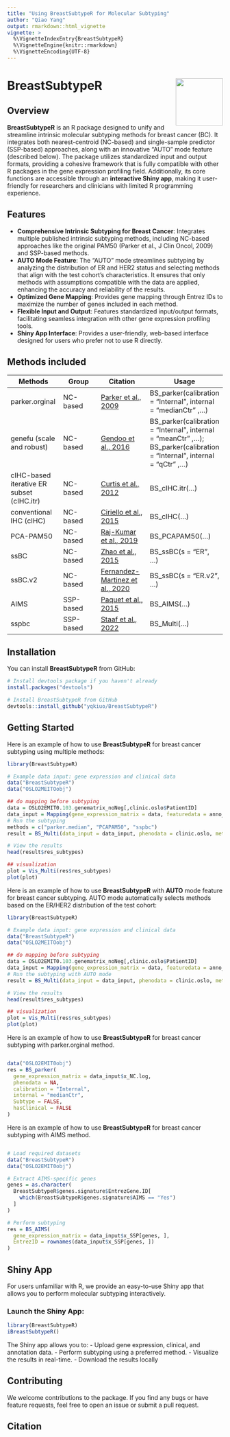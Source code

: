 ```yaml
---
title: "Using BreastSubtypeR for Molecular Subtyping"
author: "Qiao Yang"
output: rmarkdown::html_vignette
vignette: >
  %\VignetteIndexEntry{BreastSubtypeR}
  %\VignetteEngine{knitr::rmarkdown}
  %\VignetteEncoding{UTF-8}
---
```


# BreastSubtypeR <a href='https://github.com/yqkiuo/BreastSubtypeR.git'><img src='inst/ShinyBreastSubtypeR/logo.svg' align="right" height="110" /></a>

<!-- badges: start -->
<!-- badges: end -->


## Overview

**BreastSubtypeR** is an R package designed to unify and streamline intrinsic molecular subtyping methods for breast cancer (BC). It integrates both nearest-centroid (NC-based) and single-sample predictor (SSP-based) approaches, along with an innovative "AUTO" mode feature (described below). The package utilizes standardized input and output formats, providing a cohesive framework that is fully compatible with other R packages in the gene expression profiling field. Additionally, its core functions are accessible through an **interactive Shiny app**, making it user-friendly for researchers and clinicians with limited R programming experience. 

## Features
- **Comprehensive Intrinsic Subtyping for Breast Cancer**: Integrates multiple published intrinsic subtyping methods, including NC-based approaches like the original PAM50 (Parker et al., J Clin Oncol, 2009) and SSP-based methods.
- **AUTO Mode Feature**: The "AUTO" mode streamlines subtyping by analyzing the distribution of ER and HER2 status and selecting methods that align with the test cohort's characteristics. It ensures that only methods with assumptions compatible with the data are applied, enhancing the accuracy and reliability of the results.
- **Optimized Gene Mapping**: Provides gene mapping through Entrez IDs to maximize the number of genes included in each method.
- **Flexible Input and Output**: Features standardized input/output formats, facilitating seamless integration with other gene expression profiling tools.
- **Shiny App Interface**: Provides a user-friendly, web-based interface designed for users who prefer not to use R directly.

## Methods included

| Methods | Group | Citation | Usage |
|-----------------|-----------------|-----------------|-----------------|
| parker.orginal   | NC-based   | [Parker et al., 2009](https://doi.org/10.1200/JCO.2008.18.1370)   | BS_parker(calibration = "Internal", internal = "medianCtr" ,...) |
| genefu (scale and robust)  | NC-based   |  [Gendoo et al., 2016](https://doi.org/10.1093/bioinformatics/btv693)  | BS_parker(calibration = "Internal", internal = "meanCtr" ,...); BS_parker(calibration = "Internal", internal = "qCtr" ,...) |
| cIHC-based iterative ER subset (cIHC.itr)    | NC-based    | [Curtis  et al., 2012](https://doi.org/10.1038/nature10983)  | BS_cIHC.itr(...) |
| conventional IHC (cIHC)    | NC-based    | [Ciriello et al., 2015](https://doi.org/10.1016/j.cell.2015.09.033)   | BS_cIHC(...) |
| PCA-PAM50   | NC-based    | [Raj-Kumar et al., 2019](https://doi.org/10.1038/s41598-019-44339-4)    |  BS_PCAPAM50(...) |
| ssBC    | NC-based    | [Zhao et al., 2015](https://doi.org/10.1186/s13058-015-0520-4) | BS_ssBC(s = "ER", ...) |
| ssBC.v2   | NC-based    | [Fernandez-Martinez  et al., 2020](https://doi.org/10.1200/JCO.20.01276)    | BS_ssBC(s = "ER.v2", ...) |
| AIMS   | SSP-based    | [Paquet et al., 2015](https://doi.org/10.1093/jnci/dju357)    | BS_AIMS(...) |
| sspbc        | SSP-based    | [Staaf et al., 2022](https://doi.org/10.1038/s41523-022-00465-3)   | BS_Multi(...) |



## Installation

You can install **BreastSubtypeR** from GitHub:

```R
# Install devtools package if you haven't already
install.packages("devtools")

# Install BreastSubtypeR from GitHub
devtools::install_github("yqkiuo/BreastSubtypeR")
```

## Getting Started

Here is an example of how to use **BreastSubtypeR** for breast cancer subtyping using multiple methods:
```R
library(BreastSubtypeR)

# Example data input: gene expression and clinical data
data("BreastSubtypeR")
data("OSLO2MEITOobj")

## do mapping before subtyping
data = OSLO2EMIT0.103.genematrix_noNeg[,clinic.oslo$PatientID]
data_input = Mapping(gene_expression_matrix = data, featuredata = anno_feature, impute = TRUE, verbose = TRUE )
# Run the subtyping
methods = c("parker.median", "PCAPAM50", "sspbc")
result = BS_Multi(data_input = data_input, phenodata = clinic.oslo, methods = methods, Subtype = TRUE)

# View the results
head(result$res_subtypes)

## visualization
plot = Vis_Multi(res$res_subtypes)
plot(plot)

```

Here is an example of how to use **BreastSubtypeR** with **AUTO** mode feature for breast cancer subtyping. AUTO mode automatically selects methods based on the ER/HER2 distribution of the test cohort:
```R
library(BreastSubtypeR)

# Example data input: gene expression and clinical data
data("BreastSubtypeR")
data("OSLO2MEITOobj")

## do mapping before subtyping
data = OSLO2EMIT0.103.genematrix_noNeg[,clinic.oslo$PatientID]
data_input = Mapping(gene_expression_matrix = data, featuredata = anno_feature, impute = TRUE, verbose = TRUE )
# Run the subtyping with AUTO mode
result = BS_Multi(data_input = data_input, phenodata = clinic.oslo, methods = "AUTO")

# View the results
head(result$res_subtypes)

## visualization
plot = Vis_Multi(res$res_subtypes)
plot(plot)

```

Here is an example of how to use **BreastSubtypeR** for breast cancer subtyping with parker.orginal method. 
```R

data("OSLO2EMIT0obj")
res = BS_parker(
  gene_expression_matrix = data_input$x_NC.log,
  phenodata = NA,
  calibration = "Internal",
  internal = "medianCtr",
  Subtype = FALSE,
  hasClinical = FALSE
)

```

Here is an example of how to use **BreastSubtypeR** for breast cancer subtyping with AIMS method. 
```R

# Load required datasets
data("BreastSubtypeR")
data("OSLO2EMIT0obj")

# Extract AIMS-specific genes
genes = as.character(
  BreastSubtypeR$genes.signature$EntrezGene.ID[
    which(BreastSubtypeR$genes.signature$AIMS == "Yes")
  ]
)

# Perform subtyping
res = BS_AIMS(
  gene_expression_matrix = data_input$x_SSP[genes, ],
  EntrezID = rownames(data_input$x_SSP[genes, ])
)

```

## Shiny App
For users unfamiliar with R, we provide an easy-to-use Shiny app that allows you to perform molecular subtyping interactively.

### Launch the Shiny App:
```R
library(BreastSubtypeR)
iBreastSubtypeR()
```

The Shiny app allows you to:
- Upload gene expression, clinical, and annotation data.
- Perform subtyping using a preferred method.
- Visualize the results in real-time.
- Download the results locally


## Contributing
We welcome contributions to the package. If you find any bugs or have feature requests, feel free to open an issue or submit a pull request.

## Citation
